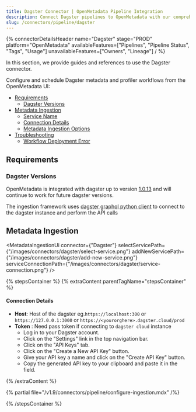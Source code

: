 ```yaml
---
title: Dagster Connector | OpenMetadata Pipeline Integration
description: Connect Dagster pipelines to OpenMetadata with our comprehensive integration guide. Learn setup, configuration, and metadata extraction in minutes.
slug: /connectors/pipeline/dagster
---
```






{% connectorDetailsHeader
name="Dagster"
stage="PROD"
platform="OpenMetadata"
availableFeatures=["Pipelines", "Pipeline Status", "Tags", "Usage"]
unavailableFeatures=["Owners", "Lineage"]
/ %}


In this section, we provide guides and references to use the Dagster connector.

Configure and schedule Dagster metadata and profiler workflows from the OpenMetadata UI:

- [Requirements](#requirements)
  - [Dagster Versions](#dagster-versions)
- [Metadata Ingestion](#metadata-ingestion)
    - [Service Name](#service-name)
    - [Connection Details](#connection-details)
    - [Metadata Ingestion Options](#metadata-ingestion-options)
- [Troubleshooting](/connectors/pipeline/dagster/troubleshooting)
  - [Workflow Deployment Error](#workflow-deployment-error)

<IngestionModeTiles yamlPath="/snippets/connectors/pipeline/dagster/yaml" />

## Requirements

### Dagster Versions

OpenMetadata is integrated with dagster up to version [1.0.13](https://docs.dagster.io/getting-started) and will continue to work for future dagster versions.

The ingestion framework uses [dagster graphql python client](https://docs.dagster.io/_apidocs/libraries/dagster-graphql#dagster_graphql.DagsterGraphQLClient) to connect to the dagster instance and perform the API calls

## Metadata Ingestion

<MetadataIngestionUi connector={"Dagster"} selectServicePath={"/images/connectors/dagster/select-service.png"} addNewServicePath={"/images/connectors/dagster/add-new-service.png"} serviceConnectionPath={"/images/connectors/dagster/service-connection.png"} />

{% stepsContainer %}
{% extraContent parentTagName="stepsContainer" %}

#### Connection Details

- **Host**: Host of the dagster eg.`https://localhost:300` or `https://127.0.0.1:3000` or `https://<yourorghere>.dagster.cloud/prod`
- **Token** : Need pass token if connecting to `dagster cloud` instance
  - Log in to your Dagster account.
  - Click on the "Settings" link in the top navigation bar.
  - Click on the "API Keys" tab.
  - Click on the "Create a New API Key" button.
  - Give your API key a name and click on the "Create API Key" button.
  - Copy the generated API key to your clipboard and paste it in the field.

{% /extraContent %}

<TestConnection />

{% partial file="/v1.9/connectors/pipeline/configure-ingestion.mdx" /%}

<IngestionScheduleAndDeploy />

{% /stepsContainer %}
